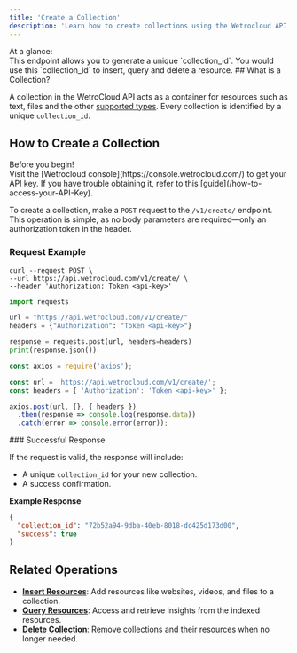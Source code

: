 ```yaml
---
title: 'Create a Collection'
description: 'Learn how to create collections using the Wetrocloud API'
---
```

<Info>
At a glance: <br/>
This endpoint allows you to generate a unique `collection_id`. You would use this `collection_id` to insert, query and delete a resource.
</Info>
## What is a Collection?

A collection in the WetroCloud API acts as a container for resources such as text, files and the other [supported types](/api-reference/supported-resource-types). Every collection is identified by a unique `collection_id`.

## How to Create a Collection

<Note>
Before you begin!<br />
Visit the [Wetrocloud console](https://console.wetrocloud.com/) to get your API key. If you have trouble obtaining it, refer to this [guide](/how-to-access-your-API-Key). 
</Note>

To create a collection, make a `POST` request to the `/v1/create/` endpoint. This operation is simple, as no body parameters are required—only an authorization token in the header.

### Request Example
<CodeGroup>

```cURL cURL
curl --request POST \
--url https://api.wetrocloud.com/v1/create/ \
--header 'Authorization: Token <api-key>'
```

```python Python
import requests

url = "https://api.wetrocloud.com/v1/create/"
headers = {"Authorization": "Token <api-key>"}

response = requests.post(url, headers=headers)
print(response.json())
```

```javascript Javascript
const axios = require('axios');

const url = 'https://api.wetrocloud.com/v1/create/';
const headers = { 'Authorization': 'Token <api-key>' };

axios.post(url, {}, { headers })
  .then(response => console.log(response.data))
  .catch(error => console.error(error));
```
</CodeGroup>
### Successful Response

If the request is valid, the response will include:

- A unique `collection_id` for your new collection.
- A success confirmation.

**Example Response**

```json
{
  "collection_id": "72b52a94-9dba-40eb-8018-dc425d173d00",
  "success": true
}
```
## Related Operations

- **[Insert Resources](insert)**: Add resources like websites, videos, and files to a collection.
- **[Query Resources](query)**: Access and retrieve insights from the indexed resources.
- **[Delete Collection](delete)**: Remove collections and their resources when no longer needed.
